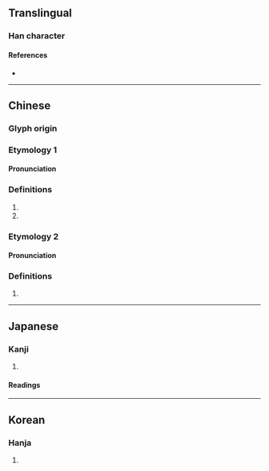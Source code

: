 {{character info}}
==Translingual==

===Han character===
{{Han char|rn=20|rad=勹|as=02|sn=4|four=|canj=PO,XPO|ids=⿹勹人}}

====References====
* {{Han ref|kx=0150.220|dkj=02499|dj=0339.120|hdz=10256.010|uh=52FD|ud=21245}}

----

==Chinese==
{{zh-forms}}

===Glyph origin===
{{Han etym|no_phon=y}}

===Etymology 1===
{{Han etym|袌}}

====Pronunciation====
{{zh-pron
|m=bào
|c=bou6
|mc=2
|oc=1
|cat=v
}}

===Definitions===
{{zh-hanzi}}

# {{zh-alt-form|抱}}
# {{zh-alt-form|菢}}

===Etymology 2===
{{Han etym|伆}}

====Pronunciation====
{{zh-pron
|m=wěn
|c=
|mc=1
|oc=2
|cat=
}}

===Definitions===
{{zh-hanzi}}

# {{rfdef|zh}}

----

==Japanese==

===Kanji===
{{ja-kanji|grade=|rs=勹02}}

# {{rfdef|ja|sort=勹02}}

====Readings====
{{ja-readings|on=[[ぶん]] (bun), [[もん]] (mon), [[ほう]] (hō), [[ぼう]] (bō), [[ひょう]] (hyō)|kun=[[つつむ]] (tsutsumu)}}

----

==Korean==

===Hanja===
{{ko-hanja|hangeul=문}}

# {{rfdef|ko|sort=勹02}}